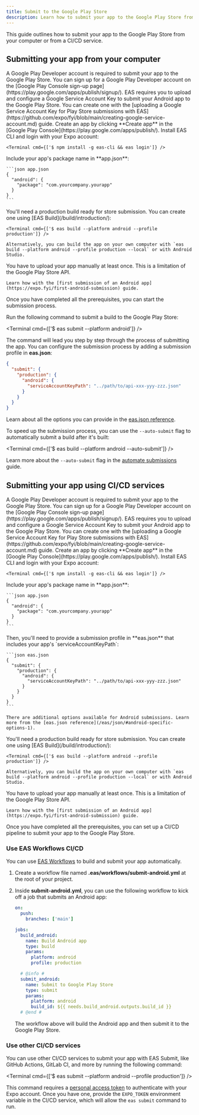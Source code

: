 ```yaml
---
title: Submit to the Google Play Store
description: Learn how to submit your app to the Google Play Store from your computer and CI/CD services.
---
```



This guide outlines how to submit your app to the Google Play Store from your computer or from a CI/CD service.

## Submitting your app from your computer

<Prerequisites numberOfRequirements={7}>
  <Requirement number={1} title="Sign up for a Google Play Developer account">
    A Google Play Developer account is required to submit your app to the Google Play Store. You can sign up for a Google Play Developer account on the [Google Play Console sign-up page](https://play.google.com/apps/publish/signup/).
  </Requirement>
  <Requirement number={2} title="Create a Google Service Account">
    EAS requires you to upload and configure a Google Service Account Key to submit your Android app to the Google Play Store. You can create one with the [uploading a Google Service Account Key for Play Store submissions with EAS](https://github.com/expo/fyi/blob/main/creating-google-service-account.md) guide.
  </Requirement>
  <Requirement number={3} title="Create an app on Google Play Console">
    Create an app by clicking **Create app** in the [Google Play Console](https://play.google.com/apps/publish/).
  </Requirement>
  <Requirement number={4} title="Install EAS CLI and authenticate with your Expo account">
    Install EAS CLI and login with your Expo account:
    
    <Terminal cmd={['$ npm install -g eas-cli && eas login']} />
  </Requirement>
  <Requirement number={5} title="Include a package name in app.json">
    Include your app's package name in **app.json**:

    ```json app.json
    {
      "android": {
        "package": "com.yourcompany.yourapp"
      }
    }
    ```

  </Requirement>
  <Requirement number={6} title="Build a production app">
    You'll need a production build ready for store submission. You can create one using [EAS Build](/build/introduction/):
    
    <Terminal cmd={['$ eas build --platform android --profile production']} />

    Alternatively, you can build the app on your own computer with `eas build --platform android --profile production --local` or with Android Studio.

  </Requirement>
  <Requirement number={7} title="Upload your app manually at least once">
    You have to upload your app manually at least once. This is a limitation of the Google Play Store API.

    Learn how with the [first submission of an Android app](https://expo.fyi/first-android-submission) guide.

  </Requirement>
</Prerequisites>

Once you have completed all the prerequisites, you can start the submission process.

Run the following command to submit a build to the Google Play Store:

<Terminal cmd={['$ eas submit --platform android']} />

The command will lead you step by step through the process of submitting the app. You can configure the submission process by adding a submission profile in **eas.json**:

```json eas.json
{
  "submit": {
    "production": {
      "android": {
        "serviceAccountKeyPath": "../path/to/api-xxx-yyy-zzz.json"
      }
    }
  }
}
```

Learn about all the options you can provide in the [eas.json reference](/eas/json/#android-specific-options-1).

To speed up the submission process, you can use the `--auto-submit` flag to automatically submit a build after it's built:

<Terminal cmd={['$ eas build --platform android --auto-submit']} />

Learn more about the `--auto-submit` flag in the [automate submissions](/build/automate-submissions/) guide.

## Submitting your app using CI/CD services

<Prerequisites numberOfRequirements={8}>
  <Requirement number={1} title="Sign up for a Google Play Developer account">
    A Google Play Developer account is required to submit your app to the Google Play Store. You can sign up for a Google Play Developer account on the [Google Play Console sign-up page](https://play.google.com/apps/publish/signup/).
  </Requirement>
  <Requirement number={2} title="Create a Google Service Account">
    EAS requires you to upload and configure a Google Service Account Key to submit your Android app to the Google Play Store. You can create one with the [uploading a Google Service Account Key for Play Store submissions with EAS](https://github.com/expo/fyi/blob/main/creating-google-service-account.md) guide.
  </Requirement>
  <Requirement number={3} title="Create an app on Google Play Console">
    Create an app by clicking **Create app** in the [Google Play Console](https://play.google.com/apps/publish/).
  </Requirement>
  <Requirement number={4} title="Install EAS CLI and authenticate with your Expo account">
    Install EAS CLI and login with your Expo account:
    
    <Terminal cmd={['$ npm install -g eas-cli && eas login']} />
  </Requirement>
  <Requirement number={5} title="Include a package name in app.json">
    Include your app's package name in **app.json**:

    ```json app.json
    {
      "android": {
        "package": "com.yourcompany.yourapp"
      }
    }
    ```

  </Requirement>
  <Requirement number={6} title="Provide a submission profile in eas.json">
    Then, you'll need to provide a submission profile in **eas.json** that includes your app's `serviceAccountKeyPath`:

    ```json eas.json
    {
      "submit": {
        "production": {
          "android": {
            "serviceAccountKeyPath": "../path/to/api-xxx-yyy-zzz.json"
          }
        }
      }
    }
    ```

    There are additional options available for Android submissions. Learn more from the [eas.json reference](/eas/json/#android-specific-options-1).

  </Requirement>
  <Requirement number={7} title="Build a production app">
    You'll need a production build ready for store submission. You can create one using [EAS Build](/build/introduction/):
    
    <Terminal cmd={['$ eas build --platform android --profile production']} />

    Alternatively, you can build the app on your own computer with `eas build --platform android --profile production --local` or with Android Studio.

  </Requirement>
  <Requirement number={8} title="Upload your app manually at least once">
    You have to upload your app manually at least once. This is a limitation of the Google Play Store API.

    Learn how with the [first submission of an Android app](https://expo.fyi/first-android-submission) guide.

  </Requirement>
</Prerequisites>

Once you have completed all the prerequisites, you can set up a CI/CD pipeline to submit your app to the Google Play Store.

### Use EAS Workflows CI/CD

You can use [EAS Workflows](/eas-workflows/get-started/) to build and submit your app automatically.

1. Create a workflow file named **.eas/workflows/submit-android.yml** at the root of your project.
2. Inside **submit-android.yml**, you can use the following workflow to kick off a job that submits an Android app:

   ```yaml .eas/workflows/submit-android.yml
   on:
     push:
       branches: ['main']

   jobs:
     build_android:
       name: Build Android app
       type: build
       params:
         platform: android
         profile: production

     # @info #
     submit_android:
       name: Submit to Google Play Store
       type: submit
       params:
         platform: android
         build_id: ${{ needs.build_android.outputs.build_id }}
     # @end #
   ```

   The workflow above will build the Android app and then submit it to the Google Play Store.

### Use other CI/CD services

You can use other CI/CD services to submit your app with EAS Submit, like GitHub Actions, GitLab CI, and more by running the following command:

<Terminal cmd={['$ eas submit --platform android --profile production']} />

This command requires a [personal access token](/accounts/programmatic-access/#personal-access-tokens) to authenticate with your Expo account. Once you have one, provide the `EXPO_TOKEN` environment variable in the CI/CD service, which will allow the `eas submit` command to run.
